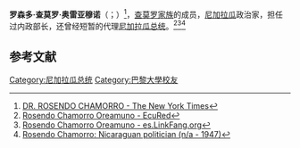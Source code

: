 '''罗森多·查莫罗·奥雷亚穆诺'''（{{lang-es|Rosendo Chamorro Oreamuno}}；{{bd|1862年|2月8日|1947年|1月8日|catidx=R}}）<ref>[https://www.nytimes.com/1947/01/08/archives/dr-rosendo-chamorro.html DR. ROSENDO CHAMORRO - The New York Times]</ref>，[[查莫罗家族|查莫罗家族]]的成员，[[尼加拉瓜|尼加拉瓜]]政治家，担任过内政部长，还曾经短暂的代理[[尼加拉瓜总统|尼加拉瓜总统]]。<ref>[https://www.ecured.cu/Rosendo_Chamorro_Oreamuno Rosendo Chamorro Oreamuno - EcuRed]</ref><ref>[https://es.linkfang.org/wiki/Rosendo_Chamorro_Oreamuno Rosendo Chamorro Oreamuno - es.LinkFang.org]</ref><ref>[https://peoplepill.com/people/rosendo-chamorro/ Rosendo Chamorro: Nicaraguan politician (n/a - 1947)]</ref>

== 参考文献 ==
{{Reflist}}

[[Category:尼加拉瓜总统|Category:尼加拉瓜总统]]
[[Category:巴黎大學校友|Category:巴黎大學校友]]